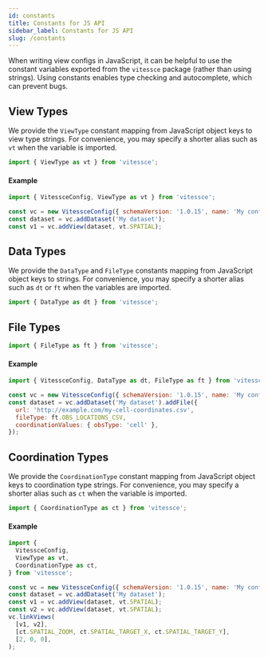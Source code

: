 ```yaml
---
id: constants
title: Constants for JS API
sidebar_label: Constants for JS API
slug: /constants
---
```



When writing view configs in JavaScript, it can be helpful to use the constant variables exported from the `vitessce` package (rather than using strings).
Using constants enables type checking and autocomplete, which can prevent bugs.

## View Types

We provide the `ViewType` constant mapping from JavaScript object keys to view type strings.
For convenience, you may specify a shorter alias such as `vt` when the variable is imported.

```js {7-11}
import { ViewType as vt } from 'vitessce';
```

<AutogeneratedComponentConstant />

#### Example

```js {5}
import { VitessceConfig, ViewType as vt } from 'vitessce';

const vc = new VitessceConfig({ schemaVersion: '1.0.15', name: 'My config' });
const dataset = vc.addDataset('My dataset');
const v1 = vc.addView(dataset, vt.SPATIAL);
```

## Data Types

We provide the `DataType` and `FileType` constants mapping from JavaScript object keys to strings.
For convenience, you may specify a shorter alias such as `dt` or `ft` when the variables are imported.

```js {7-11}
import { DataType as dt } from 'vitessce';
```

<AutogeneratedDataTypeConstant />

## File Types

```js {7-11}
import { FileType as ft } from 'vitessce';
```

<AutogeneratedFileTypeConstant />

#### Example

```js {7}
import { VitessceConfig, DataType as dt, FileType as ft } from 'vitessce';

const vc = new VitessceConfig({ schemaVersion: '1.0.15', name: 'My config' });
const dataset = vc.addDataset('My dataset').addFile({
  url: 'http://example.com/my-cell-coordinates.csv',
  fileType: ft.OBS_LOCATIONS_CSV,
  coordinationValues: { obsType: 'cell' },
});
```

## Coordination Types

We provide the `CoordinationType` constant mapping from JavaScript object keys to coordination type strings.
For convenience, you may specify a shorter alias such as `ct` when the variable is imported.

```js {7-11}
import { CoordinationType as ct } from 'vitessce';
```

<AutogeneratedCoordinationTypeConstant />

#### Example

```js {9}
import {
  VitessceConfig,
  ViewType as vt,
  CoordinationType as ct,
} from 'vitessce';

const vc = new VitessceConfig({ schemaVersion: '1.0.15', name: 'My config' });
const dataset = vc.addDataset('My dataset');
const v1 = vc.addView(dataset, vt.SPATIAL);
const v2 = vc.addView(dataset, vt.SPATIAL);
vc.linkViews(
  [v1, v2],
  [ct.SPATIAL_ZOOM, ct.SPATIAL_TARGET_X, ct.SPATIAL_TARGET_Y],
  [2, 0, 0],
);
```
